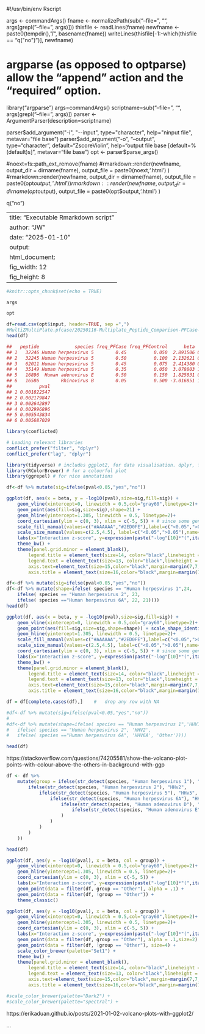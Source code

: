 #!/usr/bin/env Rscript

args <- commandArgs()
fname <- normalizePath(sub("--file=", "", args[grepl("--file=", args)]))
thisfile <- readLines(fname)
newfname <- paste0(tempdir(), "/", basename(fname))
writeLines(thisfile[-1:-which(thisfile == "q(\"no\")")], newfname)


#	argparse (as opposed to optparse) allow the "append" action and the "required" option.
library("argparse")
args=commandArgs()
scriptname=sub("--file=", "", args[grepl("--file=", args)])
parser <- ArgumentParser(description=scriptname)

parser$add_argument("-i", "--input", type="character", 
	help="ninput file", metavar="file base")
parser$add_argument("-o", "--output", type="character", default="ZscoreViolin",
	help="output file base [default=%(default)s]", metavar="file base")
opt <- parser$parse_args()

#noext=fs::path_ext_remove(fname)
#rmarkdown::render(newfname, output_dir = dirname(fname), output_file = paste0(noext,'.html') )
#rmarkdown::render(newfname, output_dir = dirname(fname), output_file = paste0(opt$output,'.html') )
rmarkdown::render(newfname, output_dir = dirname(opt$output), output_file = paste0(opt$output,'.html') )

q("no")

---
title: "Executable Rmarkdown script"
author: "JW"
date: "2025-01-10"
output: 
	html_document:
		fig_width: 12
		fig_height: 8
---




```r
#knitr::opts_chunk$set(echo = TRUE)
```



```r
args
```

```r
opt
```

```r
df=read.csv(opt$input, header=TRUE, sep =",")
#MultiZMultiPlate.pfcase/20250116-Multiplate_Peptide_Comparison-PFCase-PFControl-Prop_test_results-10.csv
head(df)
```

```r
##   peptide             species freq_PFCase freq_PFControl      beta        se
## 1   32246 Human herpesvirus 5        0.45          0.050  2.891506 0.9274420
## 2   32245 Human herpesvirus 5        0.50          0.100  2.132621 0.6958962
## 3   62011 Human herpesvirus 5        0.45          0.075  2.414380 0.8030581
## 4   35149 Human herpesvirus 5        0.35          0.050  3.078803 1.0373128
## 5   16896  Human adenovirus E        0.50          0.150  1.825031 0.6579988
## 6   16586        Rhinovirus B        0.05          0.500 -3.016851 1.0909665
##          pval
## 1 0.001822547
## 2 0.002179847
## 3 0.002642897
## 4 0.002996896
## 5 0.005543834
## 6 0.005687029
```


```r
library(conflicted)  

# Loading relevant libraries 
conflict_prefer("filter", "dplyr")
conflict_prefer("lag", "dplyr")

library(tidyverse) # includes ggplot2, for data visualisation. dplyr, for data manipulation.
library(RColorBrewer) # for a colourful plot
library(ggrepel) # for nice annotations
```

```r

df<-df %>% mutate(sig=ifelse(pval<0.05,"yes","no"))

ggplot(df, aes(x = beta, y = -log10(pval),size=sig,fill=sig)) +
	geom_vline(xintercept=0, linewidth = 0.5,col="gray60",linetype=2)+
	geom_point(aes(fill=sig,size=sig),shape=21) +
	geom_hline(yintercept=1.305, linewidth = 0.5, linetype=2)+
	coord_cartesian(ylim = c(0, 3), xlim = c(-5, 5)) + # since some genes can have minuslog10padj of inf, we set these limits
	scale_fill_manual(values=c("#AAAAAA","#2ED0FE"),label=c("<0.05",">0.05"),name=c("Interaction p-value")) +
	scale_size_manual(values=c(2.5,4.5), label=c("<0.05",">0.05"),name=c("Interaction p-value")) +
	labs(x="Interaction z-score", y=expression(paste("-log"[10]*"(",italic("P"),")")))+
	theme_bw() +
	theme(panel.grid.minor = element_blank(),
		legend.title = element_text(size=14, color="black",lineheight = 1),
		legend.text = element_text(size=13, color="black",lineheight = 1.2),
		axis.text=element_text(size=15,color="black",margin=margin(7,7,7,7,"pt")),
		axis.title = element_text(size=16,color="black",margin=margin(7,7,7,7,"pt")))

```

```r
df<-df %>% mutate(sig=ifelse(pval<0.05,"yes","no"))
df<-df %>% mutate(shape=ifelse( species == "Human herpesvirus 1",24,
	ifelse( species == "Human herpesvirus 2", 23,
	ifelse( species =="Human herpesvirus 6A", 22, 21))))
head(df)
```

```r
ggplot(df, aes(x = beta, y = -log10(pval),size=sig,fill=sig)) +
	geom_vline(xintercept=0, linewidth = 0.5,col="gray60",linetype=2)+
	geom_point(aes(fill=sig,size=sig,shape=shape)) + scale_shape_identity() +
	geom_hline(yintercept=1.305, linewidth = 0.5, linetype=2)+
	scale_fill_manual(values=c("#AAAAAA","#2ED0FE"),label=c("<0.05",">0.05"),name=c("Interaction p-value")) +
	scale_size_manual(values=c(2.5,4.5), label=c("<0.05",">0.05"),name=c("Interaction p-value")) +
	coord_cartesian(ylim = c(0, 3), xlim = c(-5, 5)) + # since some genes can have minuslog10padj of inf, we set these limits
	labs(x="Interaction z-score", y=expression(paste("-log"[10]*"(",italic("P"),")")))+
	theme_bw() +
	theme(panel.grid.minor = element_blank(),
		legend.title = element_text(size=14, color="black",lineheight = 1),
		legend.text = element_text(size=13, color="black",lineheight = 1.2),
		axis.text=element_text(size=15,color="black",margin=margin(7,7,7,7,"pt")),
		axis.title = element_text(size=16,color="black",margin=margin(7,7,7,7,"pt"))) #+
```



```r
df = df[complete.cases(df),]	#	drop any row with NA

#df<-df %>% mutate(sig=ifelse(pval<0.05,"yes","no"))
#
#df<-df %>% mutate(shape=ifelse( species == "Human herpesvirus 1",'HHV1',
#	ifelse( species == "Human herpesvirus 2", 'HHV2',
#	ifelse( species =="Human herpesvirus 6A", 'HHV6A', 'Other'))))

head(df)
```


https://stackoverflow.com/questions/74205581/show-the-volcano-plot-points-with-colour-above-the-others-in-background-with-ggp

```r
df <- df %>% 
	mutate(group = ifelse(str_detect(species, "Human herpesvirus 1"), "HHv1",
		ifelse(str_detect(species, "Human herpesvirus 2"), "HHv2",
			ifelse(str_detect(species, "Human herpesvirus 5"), "HHv5",
				ifelse(str_detect(species, "Human herpesvirus 6A"), "HHv6A",
					ifelse(str_detect(species, "Human adenovirus D"), "HAvD",
						ifelse(str_detect(species, "Human adenovirus E"), "HAvE", "Other")
					)
				)   
			)   
		)
	))  

head(df)
```

```r
ggplot(df, aes(y = -log10(pval), x = beta, col = group)) + 
	geom_vline(xintercept=0, linewidth = 0.5,col="gray60",linetype=2)+
	geom_hline(yintercept=1.305, linewidth = 0.5, linetype=2)+
	coord_cartesian(ylim = c(0, 3), xlim = c(-5, 5)) +
	labs(x="Interaction z-score", y=expression(paste("-log"[10]*"(",italic("P"),")"))) +
	geom_point(data = filter(df, group == "Other"), alpha = .1) +
	geom_point(data = filter(df, !group == "Other")) +
	theme_classic()
```



```r
ggplot(df, aes(y = -log10(pval), x = beta, col = group)) + 
	geom_vline(xintercept=0, linewidth = 0.5,col="gray60",linetype=2)+
	geom_hline(yintercept=1.305, linewidth = 0.5, linetype=2)+
	coord_cartesian(ylim = c(0, 3), xlim = c(-5, 5)) +
	labs(x="Interaction z-score", y=expression(paste("-log"[10]*"(",italic("P"),")"))) +
	geom_point(data = filter(df, group == "Other"), alpha = .1,size=2) +
	geom_point(data = filter(df, !group == "Other"), size=4) +
	scale_color_brewer(palette="Set1") +
	theme_bw() +
	theme(panel.grid.minor = element_blank(),
		legend.title = element_text(size=14, color="black",lineheight = 1),
		legend.text = element_text(size=13, color="black",lineheight = 1.2),
		axis.text=element_text(size=15,color="black",margin=margin(7,7,7,7,"pt")),
		axis.title = element_text(size=16,color="black",margin=margin(7,7,7,7,"pt"))) #+

#scale_color_brewer(palette="Dark2") +
#scale_color_brewer(palette="spectral") +
```






https://erikaduan.github.io/posts/2021-01-02-volcano-plots-with-ggplot2/

...







